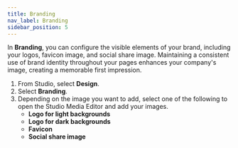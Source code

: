 ```yaml
---
title: Branding
nav_label: Branding
sidebar_position: 5
---
```


In **Branding**, you can configure the visible elements of your brand, including your logos, favicon image, and social share image. Maintaining a consistent use of brand identity throughout your pages enhances your company's image, creating a memorable first impression.

1. From Studio, select **Design**.
1. Select **Branding**.
1. Depending on the image you want to add, select one of the following to open the Studio Media Editor and add your images.
    - **Logo for light backgrounds**
    - **Logo for dark backgrounds**
    - **Favicon**
    - **Social share image**